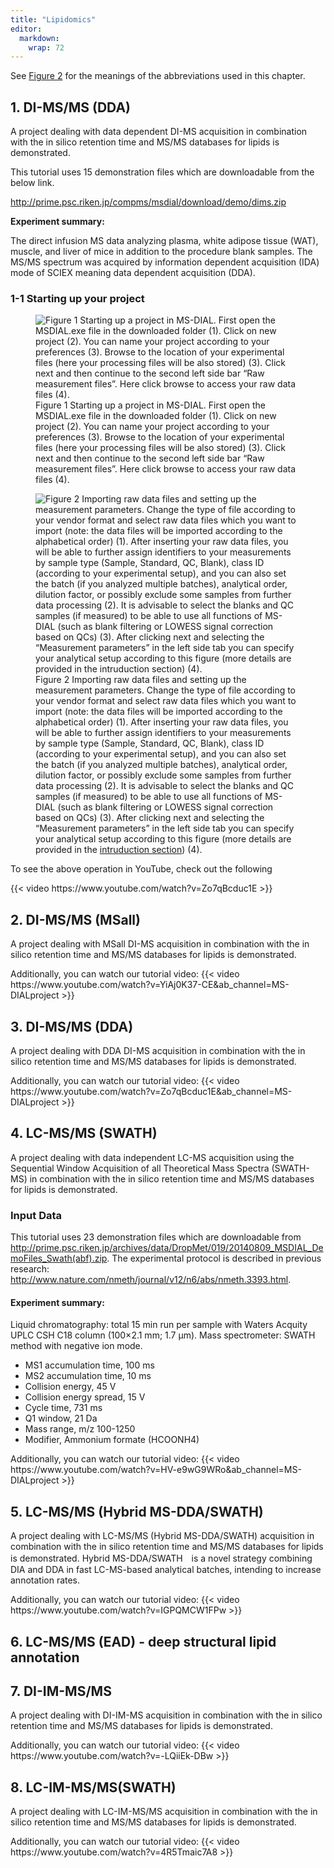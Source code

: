 ```yaml
---
title: "Lipidomics"
editor: 
  markdown: 
    wrap: 72
---
```


See [Figure 2](index.qmd#fig-2) for the meanings of the abbreviations used in this chapter.

## 1. DI-MS/MS (DDA)

A project dealing with data dependent DI-MS acquisition in combination
with the in silico retention time and MS/MS databases for lipids is
demonstrated.

This tutorial uses 15 demonstration files which are downloadable from
the below link.\

[http://prime.psc.riken.jp/compms/msdial/download/demo/dims.zip](http://prime.psc.riken.jp/compms/msdial/download/demo/dims.zip)

**Experiment summary:**\

The direct infusion MS data analyzing plasma, white adipose tissue (WAT), muscle, and liver of mice in addition to the procedure blank samples.
The MS/MS spectrum was acquired by information dependent acquisition (IDA) mode of SCIEX meaning data dependent acquisition (DDA).


### 1-1 Starting up your project

![Figure 1 Starting up a project in MS-DIAL. First open the MSDIAL.exe
file in the downloaded folder (1). Click on new project (2). You can
name your project according to your preferences (3). Browse to the
location of your experimental files (here your processing files will be
also stored) (3). Click next and then continue to the second left side
bar "Raw measurement files". Here click browse to access your raw data
files
(4).](images/Chapter2/Fig1%20Starting%20up%20a%20project%20in%20MS-DIAL.png){#fig-1}

![Figure 2 Importing raw data files and setting up the measurement
parameters. Change the type of file according to your vendor format and
select raw data files which you want to import (note: the data files
will be imported according to the alphabetical order) (1). After
inserting your raw data files, you will be able to further assign
identifiers to your measurements by sample type (Sample, Standard, QC,
Blank), class ID (according to your experimental setup), and you can
also set the batch (if you analyzed multiple batches), analytical order,
dilution factor, or possibly exclude some samples from further data
processing (2). It is advisable to select the blanks and QC samples (if
measured) to be able to use all functions of MS-DIAL (such as blank
filtering or LOWESS signal correction based on QCs) (3). After clicking
next and selecting the "Measurement parameters" in the left side tab you
can specify your analytical setup according to this figure (more details
are provided in the [intruduction
section](https://mtbinfo-team.github.io/msdial5tutorial/#fig-5))
(4).](images/Chapter2/Fig2%20Importing%20raw%20data%20files%20and%20setting%20up%20the%20measurement%20parameters.png){#fig-2}

To see the above operation in YouTube, check out the following

{{< video https://www.youtube.com/watch?v=Zo7qBcduc1E >}}


## 2. DI-MS/MS (MSall)

A project dealing with MSall DI-MS acquisition in combination with the
in silico retention time and MS/MS databases for lipids is demonstrated.

Additionally, you can watch our tutorial video:
{{< video https://www.youtube.com/watch?v=YiAj0K37-CE&ab_channel=MS-DIALproject >}}

## 3. DI-MS/MS (DDA)

A project dealing with DDA DI-MS acquisition in combination with the
in silico retention time and MS/MS databases for lipids is demonstrated.

Additionally, you can watch our tutorial video:
{{< video https://www.youtube.com/watch?v=Zo7qBcduc1E&ab_channel=MS-DIALproject >}}

## 4. LC-MS/MS (SWATH)

A project dealing with data independent LC-MS acquisition using the
Sequential Window Acquisition of all Theoretical Mass Spectra (SWATH-MS)
in combination with the in silico retention time and MS/MS databases for
lipids is demonstrated.

### Input Data

This tutorial uses 23 demonstration files which are downloadable from <http://prime.psc.riken.jp/archives/data/DropMet/019/20140809_MSDIAL_DemoFiles_Swath(abf).zip>.
The experimental protocol is described in previous research: <http://www.nature.com/nmeth/journal/v12/n6/abs/nmeth.3393.html>.

#### Experiment summary:

Liquid chromatography: total 15 min run per sample with Waters Acquity UPLC CSH C18 column (100×2.1 mm; 1.7 μm).
Mass spectrometer: SWATH method with negative ion mode.

- MS1 accumulation time, 100 ms
- MS2 accumulation time, 10 ms
- Collision energy, 45 V
- Collision energy spread, 15 V
- Cycle time, 731 ms
- Q1 window, 21 Da
- Mass range, m/z 100-1250
- Modifier, Ammonium formate (HCOONH4)

Additionally, you can watch our tutorial video:
{{< video https://www.youtube.com/watch?v=HV-e9wG9WRo&ab_channel=MS-DIALproject >}}

## 5. LC-MS/MS (Hybrid MS-DDA/SWATH)
A project dealing with LC-MS/MS (Hybrid MS-DDA/SWATH) acquisition in combination with the in silico retention time and MS/MS databases for lipids is demonstrated. 
Hybrid MS-DDA/SWATH　is a novel strategy combining DIA and DDA in fast LC-MS-based analytical batches, intending to increase annotation rates. 

Additionally, you can watch our tutorial video:
{{< video https://www.youtube.com/watch?v=IGPQMCW1FPw >}}

## 6. LC-MS/MS (EAD) - deep structural lipid annotation

## 7. DI-IM-MS/MS
A project dealing with DI-IM-MS acquisition in combination with the in silico retention time and MS/MS databases for lipids is demonstrated.

Additionally, you can watch our tutorial video:
{{< video https://www.youtube.com/watch?v=-LQiiEk-DBw >}}

## 8. LC-IM-MS/MS(SWATH)
A project dealing with LC-IM-MS/MS acquisition in combination with the in silico retention time and MS/MS databases for lipids is demonstrated.

Additionally, you can watch our tutorial video:
{{< video https://www.youtube.com/watch?v=4R5Tmaic7A8 >}}
